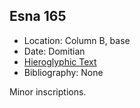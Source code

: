 ## Esna 165 {-}

- Location: Column B, base
- Date: Domitian
- [Hieroglyphic Text](https://www.ifao.egnet.net/uploads/publications/enligne/Temples-Esna002.pdf#page=356){target="_blank"}
- Bibliography: None


Minor inscriptions.